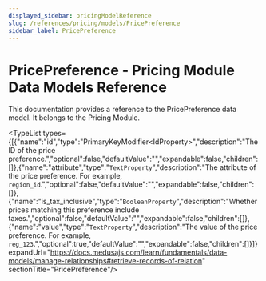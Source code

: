 ```yaml
---
displayed_sidebar: pricingModelReference
slug: /references/pricing/models/PricePreference
sidebar_label: PricePreference
---
```



# PricePreference - Pricing Module Data Models Reference

This documentation provides a reference to the PricePreference data model. It belongs to the Pricing Module.

<SourceCodeLink link="https://github.com/medusajs/medusa/blob/d73d8e99030415e76359c6406fe0d33fe809bbdc/packages/modules/pricing/src/models/price-preference.ts#L3" />

<TypeList types={[{"name":"id","type":"PrimaryKeyModifier&#60;IdProperty&#62;","description":"The ID of the price preference.","optional":false,"defaultValue":"","expandable":false,"children":[]},{"name":"attribute","type":"`TextProperty`","description":"The attribute of the price preference. For example, `region_id`.","optional":false,"defaultValue":"","expandable":false,"children":[]},{"name":"is_tax_inclusive","type":"`BooleanProperty`","description":"Whether prices matching this preference include taxes.","optional":false,"defaultValue":"","expandable":false,"children":[]},{"name":"value","type":"`TextProperty`","description":"The value of the price preference. For example, `reg_123`.","optional":true,"defaultValue":"","expandable":false,"children":[]}]} expandUrl="https://docs.medusajs.com/learn/fundamentals/data-models/manage-relationships#retrieve-records-of-relation" sectionTitle="PricePreference"/>
